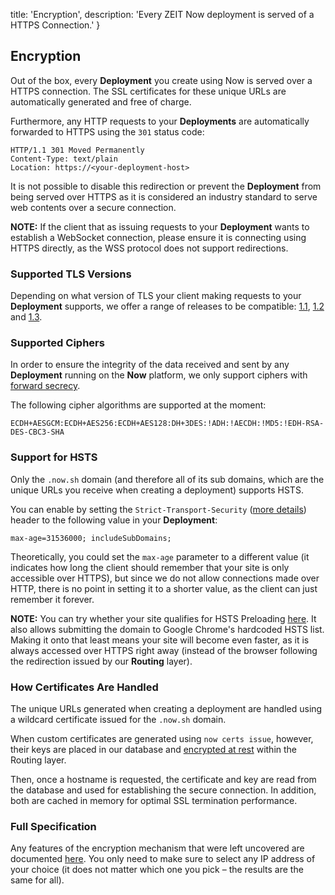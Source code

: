   title: 'Encryption',
  description: 'Every ZEIT Now deployment is served of a HTTPS Connection.'
}

## Encryption

Out of the box, every **Deployment** you create using Now is served over a HTTPS connection. The SSL certificates for these unique URLs are automatically generated and free of charge.

Furthermore, any HTTP requests to your **Deployments** are automatically forwarded to HTTPS using the `301` status code:

```
HTTP/1.1 301 Moved Permanently
Content-Type: text/plain
Location: https://<your-deployment-host>
```

It is not possible to disable this redirection or prevent the **Deployment** from being served over HTTPS as it is considered an industry standard to serve web contents over a secure connection.

**NOTE:** If the client that as issuing requests to your **Deployment** wants to establish a WebSocket connection, please ensure it is connecting using HTTPS directly, as the WSS protocol does not support redirections.

### Supported TLS Versions

Depending on what version of TLS your client making requests to your **Deployment** supports, we offer a range of releases to be compatible: [1.1](https://en.wikipedia.org/wiki/Transport_Layer_Security#TLS_1.1), [1.2](https://en.wikipedia.org/wiki/Transport_Layer_Security#TLS_1.2) and [1.3](https://en.wikipedia.org/wiki/Transport_Layer_Security#TLS_1.3).

### Supported Ciphers

In order to ensure the integrity of the data received and sent by any **Deployment** running on the **Now** platform, we only support ciphers with [forward secrecy](https://en.wikipedia.org/wiki/Forward_secrecy).

The following cipher algorithms are supported at the moment:

```
ECDH+AESGCM:ECDH+AES256:ECDH+AES128:DH+3DES:!ADH:!AECDH:!MD5:!EDH-RSA-DES-CBC3-SHA
```

### Support for HSTS

Only the `.now.sh` domain (and therefore all of its sub domains, which are the unique URLs you receive when creating a deployment) supports HSTS.

You can enable by setting the `Strict-Transport-Security` ([more details](https://developer.mozilla.org/en-US/docs/Web/HTTP/Headers/Strict-Transport-Security)) header to the following value in your **Deployment**:

```
max-age=31536000; includeSubDomains;
```

Theoretically, you could set the `max-age` parameter to a different value (it indicates how long the client should remember that your site is only accessible over HTTPS), but since we do not allow connections made over HTTP, there is no point in setting it to a shorter value, as the client can just remember it forever.

**NOTE:** You can try whether your site qualifies for HSTS Preloading [here](https://hstspreload.org/). It also allows submitting the domain to Google Chrome's hardcoded HSTS list. Making it onto that least means your site will become even faster, as it is always accessed over HTTPS right away (instead of the browser following the redirection issued by our **Routing** layer).

### How Certificates Are Handled

The unique URLs generated when creating a deployment are handled using a wildcard certificate issued for the `.now.sh` domain.

When custom certificates are generated using `now certs issue`, however, their keys are placed in our database and [encrypted at rest](https://en.wikipedia.org/wiki/Data_at_rest#Encryption) within the Routing layer.

Then, once a hostname is requested, the certificate and key are read from the database and used for establishing the secure connection. In addition, both are cached in memory for optimal SSL termination performance.

### Full Specification

Any features of the encryption mechanism that were left uncovered are documented [here](https://www.ssllabs.com/ssltest/analyze.html?d=zeit.co). You only need to make sure to select any IP address of your choice (it does not matter which one you pick – the results are the same for all).
